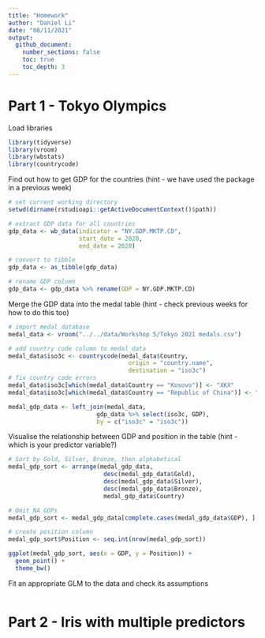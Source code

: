 ```yaml
---
title: "Homework"
author: "Daniel Li"
date: "08/11/2021"
output:
  github_document:
    number_sections: false
    toc: true
    toc_depth: 3
---
```


# Part 1 - Tokyo Olympics

Load libraries

```r
library(tidyverse)
library(vroom)
library(wbstats)
library(countrycode)
```

Find out how to get GDP for the countries (hint - we have used the package in a previous week)

```r
# set current working directory
setwd(dirname(rstudioapi::getActiveDocumentContext()$path))

# extract GDP data for all countries
gdp_data <- wb_data(indicator = "NY.GDP.MKTP.CD",
                    start_date = 2020,
                    end_date = 2020)

# convert to tibble
gdp_data <- as_tibble(gdp_data)

# rename GDP column
gdp_data <- gdp_data %>% rename(GDP = NY.GDP.MKTP.CD)
```

Merge the GDP data into the medal table (hint - check previous weeks for how to do this too)

```r
# import medal database
medal_data <- vroom("../../data/Workshop 5/Tokyo 2021 medals.csv")

# add country code column to medal_data
medal_data$iso3c <- countrycode(medal_data$Country,
                                  origin = "country.name",
                                  destination = "iso3c")
# fix country code errors
medal_data$iso3c[which(medal_data$Country == "Kosovo")] <- "XKX"
medal_data$iso3c[which(medal_data$Country == "Republic of China")] <- "CHN"

medal_gdp_data <- left_join(medal_data,
                         gdp_data %>% select(iso3c, GDP),
                         by = c("iso3c" = "iso3c"))
```

Visualise the relationship between GDP and position in the table (hint - which is your predictor variable?)

```r
# Sort by Gold, Silver, Bronze, then alphabetical
medal_gdp_sort <- arrange(medal_gdp_data,
                           desc(medal_gdp_data$Gold),
                           desc(medal_gdp_data$Silver),
                           desc(medal_gdp_data$Bronze),
                           medal_gdp_data$Country)

# Omit NA GDPs
medal_gdp_sort <- medal_gdp_data[complete.cases(medal_gdp_data$GDP), ]

# create position column
medal_gdp_sort$Position <- seq.int(nrow(medal_gdp_sort))

ggplot(medal_gdp_sort, aes(x = GDP, y = Position)) +
  geom_point() +
  theme_bw()
```

Fit an appropriate GLM to the data and check its assumptions

```r

```

# Part 2 - Iris with multiple predictors